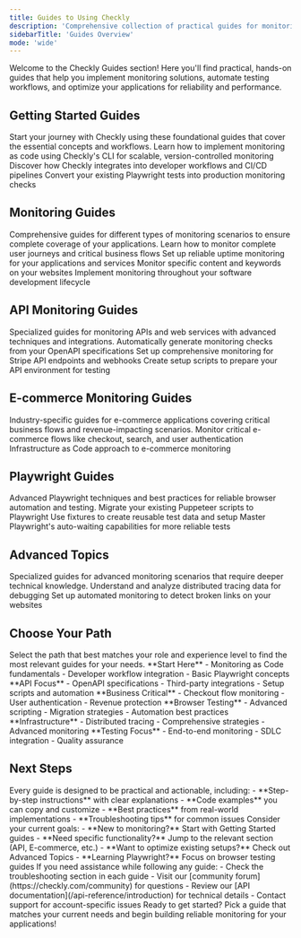 ```yaml
---
title: Guides to Using Checkly
description: 'Comprehensive collection of practical guides for monitoring, testing, and automation with Checkly'
sidebarTitle: 'Guides Overview'
mode: 'wide'
---
```


<Callout type="info" emoji="📚">
Welcome to the Checkly Guides section! Here you'll find practical, hands-on guides that help you implement monitoring solutions, automate testing workflows, and optimize your applications for reliability and performance.
</Callout>

## Getting Started Guides

<Info>
Start your journey with Checkly using these foundational guides that cover the essential concepts and workflows.
</Info>

<CardGroup cols={3}>
<Card title="Monitoring as Code" icon="code" href="/guides/getting-started-with-monitoring-as-code">
Learn how to implement monitoring as code using Checkly's CLI for scalable, version-controlled monitoring
</Card>

<Card title="Developer Empowerment" icon="users" href="/guides/empowering-developers-with-checkly">
Discover how Checkly integrates into developer workflows and CI/CD pipelines
</Card>

<Card title="Playwright to Monitoring" icon="theater-masks" href="/guides/playwright-testing-to-monitoring">
Convert your existing Playwright tests into production monitoring checks
</Card>
</CardGroup>

## Monitoring Guides

<Tip>
Comprehensive guides for different types of monitoring scenarios to ensure complete coverage of your applications.
</Tip>

<CardGroup cols={2}>
<Card title="End-to-End Monitoring" icon="route" href="/guides/end-to-end-monitoring">
Learn how to monitor complete user journeys and critical business flows
</Card>

<Card title="Uptime Monitoring" icon="arrow-up" href="/guides/uptime-monitoring">
Set up reliable uptime monitoring for your applications and services
</Card>

<Card title="Keyword Monitoring" icon="magnifying-glass" href="/guides/keyword-monitoring">
Monitor specific content and keywords on your websites
</Card>

<Card title="SDLC Monitoring" icon="diagram-project" href="/guides/sdlc-monitoring">
Implement monitoring throughout your software development lifecycle
</Card>
</CardGroup>

## API Monitoring Guides

<Info>
Specialized guides for monitoring APIs and web services with advanced techniques and integrations.
</Info>

<CardGroup cols={3}>
<Card title="OpenAPI Monitoring" icon="file-code" href="/guides/monitoring-an-openapi-spec">
Automatically generate monitoring checks from your OpenAPI specifications
</Card>

<Card title="Stripe API Monitoring" icon="credit-card" href="/guides/monitoring-the-stripe-api">
Set up comprehensive monitoring for Stripe API endpoints and webhooks
</Card>

<Card title="API Setup Scripts" icon="gear" href="/guides/setup-scripts-for-apis">
Create setup scripts to prepare your API environment for testing
</Card>
</CardGroup>

## E-commerce Monitoring Guides

<Warning>
Industry-specific guides for e-commerce applications covering critical business flows and revenue-impacting scenarios.
</Warning>

<CardGroup cols={2}>
<Card title="Playwright E-commerce" icon="shopping-cart" href="/guides/monitoring-ecommerce-apps-using-playwright">
Monitor critical e-commerce flows like checkout, search, and user authentication
</Card>

<Card title="Terraform E-commerce" icon="cloud" href="/guides/monitoring-ecommerce-apps-using-terraform">
Infrastructure as Code approach to e-commerce monitoring
</Card>
</CardGroup>

## Playwright Guides

<Tip>
Advanced Playwright techniques and best practices for reliable browser automation and testing.
</Tip>

<CardGroup cols={3}>
<Card title="Puppeteer Migration" icon="arrow-right" href="/guides/moving-from-puppeteer-to-playwright">
Migrate your existing Puppeteer scripts to Playwright
</Card>

<Card title="Developer Fixtures" icon="flask" href="/guides/developer-fixtures">
Use fixtures to create reusable test data and setup
</Card>

<Card title="Auto-Waiting Methods" icon="clock" href="/guides/auto-waiting-methods">
Master Playwright's auto-waiting capabilities for more reliable tests
</Card>
</CardGroup>

## Advanced Topics

<Warning>
Specialized guides for advanced monitoring scenarios that require deeper technical knowledge.
</Warning>

<CardGroup cols={2}>
<Card title="Reading Traces" icon="chart-line" href="/guides/reading-traces">
Understand and analyze distributed tracing data for debugging
</Card>

<Card title="Broken Link Monitoring" icon="link-slash" href="/guides/how-to-monitor-broken-links">
Set up automated monitoring to detect broken links on your websites
</Card>
</CardGroup>

## Choose Your Path

<Note>
Select the path that best matches your role and experience level to find the most relevant guides for your needs.
</Note>

<CardGroup cols={3}>
<Card title="Beginners" icon="rocket" href="#getting-started-guides">
**Start Here**
- Monitoring as Code fundamentals
- Developer workflow integration
- Basic Playwright concepts
</Card>

<Card title="API Developers" icon="code" href="#api-monitoring-guides">
**API Focus**
- OpenAPI specifications
- Third-party integrations
- Setup scripts and automation
</Card>

<Card title="E-commerce Teams" icon="shopping-cart" href="#e-commerce-monitoring-guides">
**Business Critical**
- Checkout flow monitoring
- User authentication
- Revenue protection
</Card>

<Card title="Playwright Users" icon="theater-masks" href="#playwright-guides">
**Browser Testing**
- Advanced scripting
- Migration strategies  
- Automation best practices
</Card>

<Card title="DevOps Engineers" icon="server" href="#advanced-topics">
**Infrastructure**
- Distributed tracing
- Comprehensive strategies
- Advanced monitoring
</Card>

<Card title="Quality Assurance" icon="shield-check" href="#monitoring-guides">
**Testing Focus**
- End-to-end monitoring
- SDLC integration
- Quality assurance
</Card>
</CardGroup>

## Next Steps

<AccordionGroup>
<Accordion title="What's included in each guide">
Every guide is designed to be practical and actionable, including:
- **Step-by-step instructions** with clear explanations
- **Code examples** you can copy and customize
- **Best practices** from real-world implementations
- **Troubleshooting tips** for common issues
</Accordion>

<Accordion title="How to choose the right guide">
Consider your current goals:
- **New to monitoring?** Start with Getting Started guides
- **Need specific functionality?** Jump to the relevant section (API, E-commerce, etc.)
- **Want to optimize existing setups?** Check out Advanced Topics
- **Learning Playwright?** Focus on browser testing guides
</Accordion>

<Accordion title="Getting help and support">
If you need assistance while following any guide:
- Check the troubleshooting section in each guide
- Visit our [community forum](https://checkly.com/community) for questions
- Review our [API documentation](/api-reference/introduction) for technical details
- Contact support for account-specific issues
</Accordion>
</AccordionGroup>

<Callout type="success" emoji="🚀">
Ready to get started? Pick a guide that matches your current needs and begin building reliable monitoring for your applications!
</Callout> 